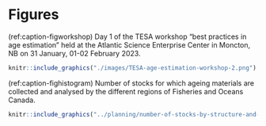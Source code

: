 # Figures


(ref:caption-figworkshop) Day 1 of the TESA workshop "best practices in age estimation" held at the Atlantic Science Enterprise Center in Moncton, NB on 31 January, 01-02 February 2023.
```r
knitr::include_graphics("./images/TESA-age-estimation-workshop-2.png")
```

<!--
(ref:caption-figorca) Timespan of ageing structure collections for marine stocks assessed by Fisheries and Oceans Canada.
```r
knitr::include_graphics("../planning/orca-plot.png")
```
-->

(ref:caption-fighistogram) Number of stocks for which ageing materials are collected and analysed by the different regions of Fisheries and Oceans Canada.
```r
knitr::include_graphics("../planning/number-of-stocks-by-structure-and-taxonomic-group.pdf")
```



